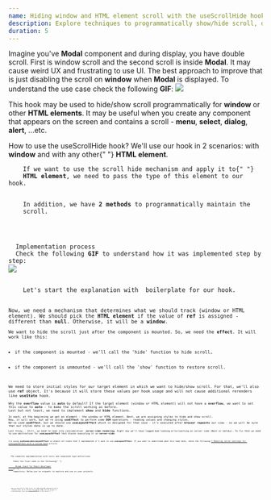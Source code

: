 ```yaml
---
name: Hiding window and HTML element scroll with the useScrollHide hook
description: Explore techniques to programmatically show/hide scroll, default, and custom. Harness the power of useScrollHide hook for enhanced control in Modals and components.
duration: 5
---
```


<Prelude label="The use cases for the useScrollHide hook">
  <M>Imagine you've <B>Modal</B> component and during display, you have double scroll. First is window scroll and the second scroll is inside <B>Modal</B>. It may cause weird UX and frustrating to use UI. The best approach to improve that is just disabling the scroll on <B>window</B> when <B>Modal</B> is displayed. </M>
  <M>To understand the use case check the following <B>GIF</B>: </M>
<Image
    rolled
  src="https://raw.githubusercontent.com/polubis/Dream-stack-for-React-dev/lesson/Hiding-window-and-HTML-element-scroll-with-the-useScrollHide-hook/hook-demo.gif"
  description="How our hook works in the context of Modal component"
/>

  <M>This hook may be used to hide/show scroll programmatically for <B>window</B> or other <B>HTML elements</B>. It may be useful when you create any component that appears on the screen and contains a scroll - <B>menu</B>, <B>select</B>, <B>dialog</B>, <B>alert</B>, ...etc. 
</M>
</Prelude>

<Section>
  <XL>How to use the useScrollHide hook?</XL>
  <M>
    We'll use our hook in 2 scenarios: with <B>window</B> and with any other{" "}
    <B>HTML element</B>.
  </M>
  <Code
    mode="dynamic"
    lang="tsx"
    description="The overview of the hook API"
    src="https://raw.githubusercontent.com/polubis/Dream-stack-for-React-dev/lesson/Hiding-window-and-HTML-element-scroll-with-the-useScrollHide-hook/the-api-review.tsx"
    linesCount={18}
  />
  <M>
    If we want to use the scroll hide mechanism and apply it to{" "}
    <B>HTML element</B>, we need to pass the type of this element to our hook.
  </M>
  <M>
    In addition, we have <B>2 methods</B> to programmatically maintain the
    scroll.
  </M>
</Section>

<Section>
  <XL>Implementation process</XL>
  <M>Check the following <B>GIF</B> to understand how it was implemented step by step: </M>
<Image
    rolled
src="https://raw.githubusercontent.com/polubis/Dream-stack-for-React-dev/lesson/Hiding-window-and-HTML-element-scroll-with-the-useScrollHide-hook/implementation.gif"
  description="Implementation process"
/>

  <M>
    Let's start the explanation with  boilerplate for our hook.
  </M>
  <Code
mode="dynamic"
lang="ts"
description="The boilerplate setup"
src="https://raw.githubusercontent.com/polubis/Dream-stack-for-React-dev/lesson/Hiding-window-and-HTML-element-scroll-with-the-useScrollHide-hook/boilerplate.tsx"
linesCount={19}
/>
<M>Now, we need a mechanism that determines what we should track (window or HTML element). We should pick the <B>HTML element</B> if the value of <B>ref</B> is assigned - different than <B>null</B>. Otherwise, it will be a <B>window</B>.</M>
<Code
mode="dynamic"
lang="tsx"
added={[[5,5]]}
description="Adding getElement function"
src="https://raw.githubusercontent.com/polubis/Dream-stack-for-React-dev/lesson/Hiding-window-and-HTML-element-scroll-with-the-useScrollHide-hook/adding-get-element.ts"
linesCount={8}
/>
<M>We want to hide the scroll just after the component is mounted. So, we need the <B>effect</B>. It will work like this: </M>
<L>
  <Li>if the component is mounted - we'll call the 'hide' function to hide scroll,</Li>
  <Li>if the component is unmounted - we'll call the 'show' function to restore scroll.</Li>
</L>
<Code
mode="dynamic"
lang="tsx"
added={[[6,12]]}
description="Adding useEffect implementation"
src="https://raw.githubusercontent.com/polubis/Dream-stack-for-React-dev/lesson/Hiding-window-and-HTML-element-scroll-with-the-useScrollHide-hook/adding-effect.ts"
linesCount={13}
/>
<M>We need to store initial styles for our target element in which we want to hide/show scroll. For that, we'll also use <B>ref</B> object. It's because it will store these values per hook usage and will not cause additional rerenders like <B>useState</B> hook. </M>
<Code
mode="dynamic"
lang="tsx"
added={[[1,1], [3,3], [5,7], [12,12]]}
description="Setup for initial style"
src="https://raw.githubusercontent.com/polubis/Dream-stack-for-React-dev/lesson/Hiding-window-and-HTML-element-scroll-with-the-useScrollHide-hook/adding-initial-style.tsx"
linesCount={14}
/>
<M>Why the <B>overflow</B> value is <B>auto</B> by default? If the target element (window or HTML element) will not have a <B>overflow</B>, we want to set this value to <B>auto</B> - to make the scroll working as before.</M>
<M>Last but not least, we need to implement <B>show</B> and <B>hide</B> functions.</M>
<Code
added={[[3,8], [10,14]]}
mode="dynamic"
lang="ts"
description="Adding show and hide functions"
src="https://raw.githubusercontent.com/polubis/Dream-stack-for-React-dev/lesson/Hiding-window-and-HTML-element-scroll-with-the-useScrollHide-hook/adding-show-hide.ts"
linesCount={15}
/>
<M>In each, at the beginning we get an element - the window or HTML element. Next, we are assigning styles to hide and show scroll. </M>
<M>Now, it will work, but we're using <B>useEffect</B> to perform some <B>DOM</B> operations - reading values and changing styles. </M>
<M>We've used <B>useEffect</B>, but we should use <B>useLayoutEffect</B> which is designed for that case - it's executed after <B>browser repaints</B> our view - so we will be sure that our styles data is up to date.</M>
<Code
mode="dynamic"
lang="tsx"
changed={[[1,1]]}
description="We've replaced useEffect with useLayoutEffect"
src="https://raw.githubusercontent.com/polubis/Dream-stack-for-React-dev/lesson/Hiding-window-and-HTML-element-scroll-with-the-useScrollHide-hook/replacing-with-use-layout-effect.tsx"
linesCount={5}
/>
<M>Last thing... Still, we need to take into consideration <B> server-side rendering</B>. Right now we'll have logged bad looking error/warning on server side (Next or Gatsby). To fix that we need to use abstraction for <B>useLayoutEffect</B> that blocks executing it on <B>server-side</B>. </M>
<Code
mode="dynamic"
lang="tsx"
changed={[[8,8]]}
description="Using custom hook to avoid server-side errors"
src="https://raw.githubusercontent.com/polubis/Dream-stack-for-React-dev/lesson/Hiding-window-and-HTML-element-scroll-with-the-useScrollHide-hook/use-iso-replacement.tsx"
linesCount={15}
/>
<Hint hasBg>
I'm using <B>useIsomorphicLayoutEffect</B> in almost all hooks that I implemented if I want to use <B>useLayoutEffect</B>. If you want to understand what this hook does, check the following <A outside href="/courses/react-hooks-spellbook/rendering/removing-server-warnings-for-use-layout-effect-with-custom-hook/">🔰 Removing server warnings for useLayoutEffect with a custom hook</A> article.
</Hint>
</Section>

<Section>
  <XL>The complete implementation with tests and separated type definitions</XL>
  <M>
    Check the final code in the following{" "}
    <A
      outside
      href="https://github.com/polubis/Dream-stack-for-React-dev/tree/lesson/Hiding-window-and-HTML-element-scroll-with-the-useScrollHide-hook/system/libs/figa-hooks/src/lib"
    >
      Dream stack for React developer
    </A>{" "}
    repository. Below you've snippets to explore and use in your projects.
  </M>
  <Code
    mode="dynamic"
    lang="tsx"
    rolled
    description="Interfaces - defs.ts file"
    src="https://raw.githubusercontent.com/polubis/Dream-stack-for-React-dev/lesson/Hiding-window-and-HTML-element-scroll-with-the-useScrollHide-hook/system/libs/figa-hooks/src/lib/use-scroll-hide/defs.ts"
    linesCount={13}
  />
  <Code
    mode="dynamic"
    lang="tsx"
    rolled
    description="Implementation - use-scroll-hide.ts file"
    src="https://raw.githubusercontent.com/polubis/Dream-stack-for-React-dev/lesson/Hiding-window-and-HTML-element-scroll-with-the-useScrollHide-hook/system/libs/figa-hooks/src/lib/use-scroll-hide/use-scroll-hide.ts"
    linesCount={44}
  />
  <Code
    mode="dynamic"
    lang="tsx"
    rolled
    description="Tests - inside use-scroll-hide.test.tsx file"
    src="https://raw.githubusercontent.com/polubis/Dream-stack-for-React-dev/lesson/Hiding-window-and-HTML-element-scroll-with-the-useScrollHide-hook/system/libs/figa-hooks/src/lib/use-scroll-hide/use-scroll-hide.test.tsx"
    linesCount={73}
  />
</Section>

<Summary label="Conclusions">
  <M>
    Now you know how to hide scroll for dedicated <B>UI</B> components with a
    reusable hook. We've learned that <B>server side</B> code may prompt an
    error/warning if we use <B>useLayoutEffect</B> on the server.{" "}
  </M>
</Summary>
